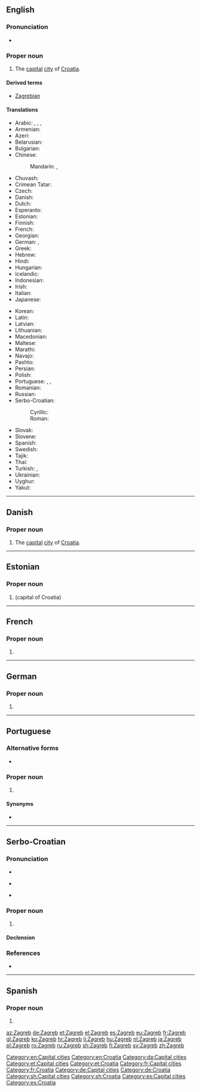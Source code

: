 ==English==

{{wikipedia}}

===Pronunciation===
* {{IPA|/ˈzɑːɡrɛb/|lang=en}}

===Proper noun===
{{en-proper noun}}

# The [[capital]] [[city]] of [[Croatia]].

====Derived terms====
* [[Zagrebian]]

====Translations====
{{trans-top|capital of Croatia}}
* Arabic: {{t|ar|زغرب|m|tr=zághrib}}, {{t|ar|زاغرب|m|tr=zaaghrib}}, {{t|ar|زجرب|m|tr=zágrib}}, {{t|ar|زاجرب|m|tr=zaagrib}}
* Armenian: {{t|hy|Զագրեբ}}
* Azeri: {{t|az|Zaqreb}}
* Belarusian: {{t|be|За́грэб|m}}
* Bulgarian: {{t|bg|За́греб|m}}
* Chinese:
*: Mandarin: {{t|cmn|薩格勒布|sc=Hani}}, {{t+|cmn|萨格勒布|tr=Sàgélèbù|sc=Hani}}
* Chuvash: {{t|cv|Загреб}}
* Crimean Tatar: {{t|crh|Zagreb}}
* Czech: {{t+|cs|Záhřeb|m}}
* Danish: {{t|da|Zagreb}}
* Dutch: {{t+|nl|Zagreb}}
* Esperanto: {{t|eo|Zagrebo}}
* Estonian: {{t+|et|Zagreb}}
* Finnish: {{t+|fi|Zagreb}}
* French: {{t+|fr|Zagreb}}
* Georgian: {{t|ka|ზაგრები}}
* German: {{t+|de|Zagreb|n}}, {{qualifier|archaic}} {{t|de|Agram}}
* Greek: {{t+|el|Ζάγκρεμπ}}
* Hebrew: {{t|he|זאגרב}}
* Hindi: {{t|hi|ज़ाग्रेब|tr=zāgreb}}
* Hungarian: {{t+|hu|Zágráb}}
* Icelandic: {{t|is|Sagreb|f}}
* Indonesian: {{t|id|Zagreb}}
* Irish: {{t|ga|Ságrab|m}}
* Italian: {{t+|it|Zagabria|f}}
* Japanese: {{t+|ja|ザグレブ|tr=Zagurebu}}
{{trans-mid}}
* Korean: {{t|ko|자그레브|tr=Jageurebeu|sc=Hang}}
* Latin: {{t|la|Zagrabia}}
* Latvian: {{t|lv|Zagreba}}
* Lithuanian: {{t|lt|Zagrebas}}
* Macedonian: {{t|mk|Загреб|m}}
* Maltese: {{t|mt|Żagreb}}
* Marathi: {{t|mr|जाग्रेब|tr=zāgreb|sc=Deva}}
* Navajo: {{t|nv|Záágweb}}
* Pashto: {{t|ps|زاګرېب|tr=Zagreb|sc=ps-Arab}}
* Persian: {{t|fa|زاگرب|tr=Zagreb}}
* Polish: {{t+|pl|Zagrzeb|m}}
* Portuguese: {{t|pt|Zagreb|f}}, {{t|pt|Zagrebe|f}}, {{t|pt|Zagábria|f}}
* Romanian: {{t+|ro|Zagreb}}
* Russian: {{t+|ru|За́греб|m}}
* Serbo-Croatian:
*: Cyrillic: {{t|sh|За́греб|m|sc=Cyrl}}
*: Roman: {{t|sh|Zágreb|m}}
* Slovak: {{t|sk|Záhreb|m}}
* Slovene: {{t|sl|Zagreb}}
* Spanish: {{t+|es|Zagreb}}
* Swedish: {{t+|sv|Zagreb}}
* Tajik: {{t|tg|Загреб}}
* Thai: {{t|th|ซาเกร็บ|tr=saagrèp}}
* Turkish: {{t|tr|Zagreb}}, {{t|tr|Zagrep}}
* Ukrainian: {{t|uk|За́греб|m}}
* Uyghur: {{t|ug|زاگرېب|sc=ug-Arab}}
* Yakut: {{t|sah|Загреб}}
{{trans-bottom}}

[[Category:en:Capital cities]]
[[Category:en:Croatia]]

----

==Danish==
{{wikipedia|lang=da}}

===Proper noun===
{{head|da|proper noun}}

# The [[capital]] [[city]] of [[Croatia]].

[[Category:da:Capital cities]]

----

==Estonian==
{{wikipedia|lang=et}}

===Proper noun===
{{head|et|proper noun}}

# {{l|en|Zagreb}} (capital of Croatia)

[[Category:et:Capital cities]]
[[Category:et:Croatia]]

----

==French==
{{wikipedia|lang=fr}}

===Proper noun===
{{fr-proper noun}}

# {{l|en|Zagreb}}

[[Category:fr:Capital cities]]
[[Category:fr:Croatia]]

----

==German==
{{wikipedia|lang=de}}

===Proper noun===
{{de-proper noun|n}}

# {{l|en|Zagreb}}

[[Category:de:Capital cities]]
[[Category:de:Croatia]]

----

==Portuguese==

===Alternative forms===
* {{l|pt|Zagrebe}}

===Proper noun===
{{pt-proper noun|f}}

# {{l|en|Zagreb}} {{gloss|capital of Croatia}}

====Synonyms====
* {{l|pt|Zagábria}}

----

==Serbo-Croatian==
{{wikipedia|lang=bs}}
{{wikipedia|lang=hr}}
{{wikipedia|lang=sr}}
{{wikipedia|lang=sh}}

===Pronunciation===
* {{IPA|/zǎːɡreb/|lang=sh}}
* {{IPA|/ˈzagrep/|lang=sh}} {{qualifier|regional}}
* {{hyphenation|Za|greb|lang=sh}}

===Proper noun===
{{sh-proper-noun|g=m|head=Zágreb|r|Загреб|За́греб}}

# {{l|en|Zagreb}}

====Declension====
{{sh-decl-noun-unc
|Zágreb
|Zágreba
|Zágrebu
|Zágreb
|Zágrebe
|Zágrebu
|Zágrebom
}}

===References===
* {{R:sh:HJP|f15nWxR%2B}}

[[Category:sh:Capital cities]]
[[Category:sh:Croatia]]

----

==Spanish==

===Proper noun===
{{es-proper noun|m}}

# {{l|en|Zagreb}}

[[Category:es:Capital cities]]
[[Category:es:Croatia]]

[[az:Zagreb]]
[[de:Zagreb]]
[[et:Zagreb]]
[[el:Zagreb]]
[[es:Zagreb]]
[[eu:Zagreb]]
[[fr:Zagreb]]
[[gl:Zagreb]]
[[ko:Zagreb]]
[[hr:Zagreb]]
[[li:Zagreb]]
[[hu:Zagreb]]
[[nl:Zagreb]]
[[ja:Zagreb]]
[[pl:Zagreb]]
[[ro:Zagreb]]
[[ru:Zagreb]]
[[sh:Zagreb]]
[[fi:Zagreb]]
[[sv:Zagreb]]
[[zh:Zagreb]]